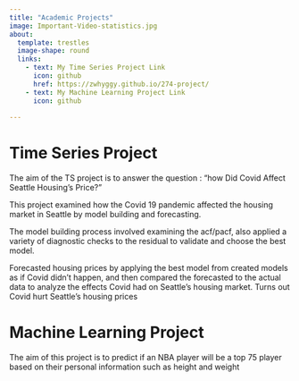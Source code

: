 ```yaml
---
title: "Academic Projects"
image: Important-Video-statistics.jpg
about: 
  template: trestles
  image-shape: round
  links:
    - text: My Time Series Project Link
      icon: github
      href: https://zwhyggy.github.io/274-project/
    - text: My Machine Learning Project Link
      icon: github
  
---
```



# Time Series Project

The aim of the TS project is to answer the question : "how Did Covid Affect Seattle Housing's Price?" \

This project examined how the Covid 19 pandemic affected the housing market in Seattle by model building and forecasting.\ 

The model building process involved examining the acf/pacf, also applied a variety of diagnostic checks to the residual to validate and choose the best model.

Forecasted housing prices by applying the best model from created models as if Covid didn't happen, and then compared the forecasted to the actual data to analyze the effects Covid had on Seattle's housing market. Turns out Covid hurt Seattle's housing prices\


# Machine Learning Project
The aim of this project is to predict if an NBA player will be a top 75 player based on their personal information such as height and weight \


